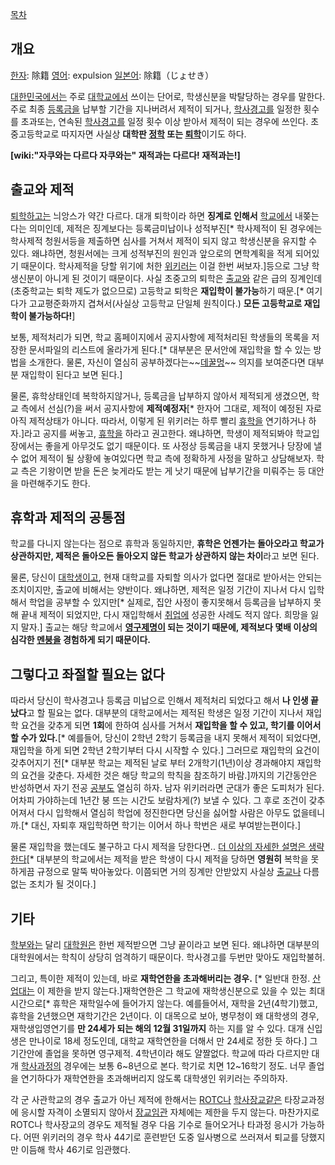 [[목차]]

== 개요 ==
[[한자]]: 除籍
[[영어]]: expulsion 
[[일본어]]: 除籍（じょせき）

[[대한민국]]에서는 주로 [[대학교]]에서 쓰이는 단어로, 학생신분을 박탈당하는 경우를 말한다. 주로 최종 [[등록금]]을 납부할 기간을 지나버려서 제적이 되거나, [[학사경고]]를 일정한 횟수를 초과또는, 연속된 [[학사경고]]를 일정 횟수 이상 받아서 제적이 되는 경우에 쓰인다. 초중고등학교로 따지자면 사실상 '''대학판 [[정학]] 또는 [[퇴학]]'''이기도 하다.

'''[wiki:"자쿠와는 다르다 자쿠와는" 재적과는 다르다! 재적과는!]'''

== 출교와 제적 ==
[[퇴학]]하고는 늬앙스가 약간 다르다. 대개 퇴학이라 하면 '''징계로 인해서''' [[학교]]에서 내쫒는다는 의미인데, 제적은 징계보다는 등록금미납이나 성적부진[* 학사제적이 된 경우에는 학사제적 청원서등을 제출하면 심사를 거쳐서 제적이 되지 않고 학생신분을 유지할 수 있다. 왜냐하면, 청원서에는 크게 성적부진의 원인과 앞으로의 면학계획을 적게 되어있기 때문이다. 학사제적을 당할 위기에 처한 [[위키러]]는 이걸 한번 써보자.]등으로 그냥 학생신분이 아니게 된 것이기 때문이다. 사실 초중고의 퇴학은 [[출교]]와 같은 급의 징계인데(초중학교는 퇴학 제도가 없으므로) 고등학교 퇴학은 '''재입학이 불가능'''하기 때문.[* 여기다가 고교평준화까지 겹쳐서(사실상 고등학교 단일체 원칙이다.) '''모든 고등학교로 재입학이 불가능하다!''']

보통, 제적처리가 되면, 학교 홈페이지에서 공지사항에 제적처리된 학생들의 목록을 저장한 문서파일의 리스트에 올라가게 된다.[* 대부분은 문서안에 재입학을 할 수 있는 방법을 소개한다. 물론, 자신이 열심히 공부하겠다는~~[[데꿀멍]]~~ 의지를 보여준다면 대부분 재입학이 된다고 보면 된다.] 

물론, 휴학상태인데 복학하지않거나, 등록금을 납부하지 않아서 제적되게 생겼으면, 학교 측에서 선심(?)을 써서 공지사항에 '''제적예정자'''[* 한자어 그대로, 제적이 예정된 자로 아직 제적상태가 아니다. 따라서, 이렇게 된 위키러는 하루 빨리 [[휴학]]을 연기하거나 하자.]라고 공지를 써놓고, [[휴학]]을 하라고 권고한다. 왜냐하면, 학생이 제적되봐야 학교입장에서는 좋을게 아무것도 없기 때문이다. 또 사정상 등록금을 내지 못했거나 당장에 낼 수 없어 제적이 될 상황에 놓여있다면 학교 측에 정확하게 사정을 말하고 상담해보자. 학교 측은 기왕이면 받을 돈은 늦게라도 받는 게 낫기 때문에 납부기간을 미뤄주는 등 대안을 마련해주기도 한다.

== 휴학과 제적의 공통점 ==
학교를 다니지 않는다는 점으로 휴학과 동일하지만, '''휴학은 언젠가는 돌아오라고 학교가 상관하지만, 제적은 돌아오든 돌아오지 않든 학교가 상관하지 않는 차이'''라고 보면 된다.

물론, 당신이 [[대학생]]이고, 현재 대학교를 자퇴할 의사가 없다면 절대로 받아서는 안되는 조치이지만, 출교에 비해서는 양반이다. 왜냐하면, 제적은 일정 기간이 지나서 다시 입학해서 학업을 공부할 수 있지만[* 실제로, 집안 사정이 좋지못해서 등록금을 납부하지 못해 끝내 제적이 되었지만, 다시 재입학해서 [[취업]]에 성공한 사례도 적지 않다. 희망을 잃지 말자.] 출교는 해당 학교에서 '''[[영구제명]]이 되는 것이기 때문에, 제적보다 몇배 이상의 심각한 [[멘붕]]을 경험하게 되기 때문이다.'''

== 그렇다고 좌절할 필요는 없다 ==
따라서 당신이 학사경고나 등록금 미납으로 인해서 제적처리 되었다고 해서 '''나 인생 끝났다'''고 할 필요는 없다. 대부분의 대학교에서는 제적된 학생은 일정 기간이 지나서 재입학 요건을 갖추게 되면 '''1회'''에 한하여 심사를 거쳐서 '''재입학을 할 수 있고, 학기를 이어서 할 수가 있다.'''[* 예를들어, 당신이 2학년 2학기 등록금을 내지 못해서 제적이 되었다면, 재입학을 하게 되면 2학년 2학기부터 다시 시작할 수 있다.] 그러므로 재입학의 요건이 갖추어지기 전[* 대부분 학교는 제적된 날로 부터 2개학기(1년)이상 경과해야지 재입학의 요건을 갖춘다. 자세한 것은 해당 학교의 학칙을 참조하기 바람.]까지의 기간동안은 반성하면서 자기 전공 [[공부]]도 열심히 하자. 남자 위키러라면 군대가 좋은 도피처가 된다. 어차피 가야하는데 1년간 붕 뜨는 시간도 보람차게(?) 보낼 수 있다. 그 후로 조건이 갖추어져서 다시 입학해서 열심히 학업에 정진한다면 당신을 싫어할 사람은 아무도 없을테니까.[* 대신, 자퇴후 재입학하면 학기는 이어서 하나 학번은 새로 부여받는편이다.]

물론 재입학을 했는데도 불구하고 다시 제적을 당한다면.. [[더 이상의 자세한 설명은 생략한다]][* 대부분의 학교에서는 제적을 받은 학생이 다시 제적을 당하면 '''영원히''' 복학을 못하게끔 규정으로 말뚝 박아놓았다. 이쯤되면 거의 징계만 안받았지 사실상 [[출교]]나 다름없는 조치가 될 것이다.]

== 기타 ==
[[학부]]와는 달리 [[대학원]]은 한번 제적받으면 그냥 끝이라고 보면 된다. 왜냐하면 대부분의 대학원에서는 학칙이 상당히 엄격하기 때문이다. 학사경고를 두번만 맞아도 재입학불허.

그리고, 특이한 제적이 있는데, 바로 '''재학연한을 초과해버리는 경우.''' [* 일반대 한정. [[산업대]]는 이 제한을 받지 않는다.]재학연한은 그 학교에 재학생신분으로 있을 수 있는 최대 시간으로[* 휴학은 재학일수에 들어가지 않는다. 예를들어서, 재학을 2년(4학기)했고, 휴학을 2년했으면 재학기간은 2년이다. 이 대목으로 보아, 병무청이 왜 대학생의 경우, 재학생입영연기를 '''만 24세가 되는 해의 12월 31일까지''' 하는 지를 알 수 있다. 대개 신입생은 만나이로 18세 정도인데, 대학교 재학연한을 더해서 만 24세로 정한 듯 하다.] 그 기간안에 졸업을 못하면 영구제적. 4학년이라 해도 얄짤없다. 학교에 따라 다르지만 대개 [[학사]]과정의 경우에는 보통 6~8년으로 본다. 학기로 치면 12~16학기 정도. 너무 졸업을 연기하다가 재학연한을 초과해버리지 않도록 대학생인 위키러는 주의하자.

각 군 사관학교의 경우 출교가 아닌 제적에 한해서는 [[ROTC]]나 [[학사장교]]같은 타장교과정에 응시할 자격이 소멸되지 않아서 [[장교]]임관 자체에는 제한을 두지 않는다. 마찬가지로 ROTC나 학사장교의 경우도 제적될 경우 다음 기수로 들어오거나 타과정 응시가 가능하다. 어떤 위키러의 경우 학사 44기로 훈련받던 도중 일사병으로 쓰러져서 퇴교를 당했지만 이듬해 학사 46기로 임관했다. 
